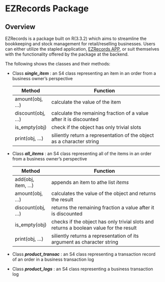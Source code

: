 # **EZRecords Package**



## Overview
EZRecords is a package built on R(3.3.2) which aims to streamline the bookkeeping and stock management for retail/reselling businesses. Users can either utilize the stapled application, [EZRecords APP](https://samantheluidatascience.shinyapps.io/EZRecords_App_Demo/), or suit themselves with the functionality offered by the package at the backend.

The following shows the classes and their methods:

* Class __*single_item*__ : an S4 class representing an item in an order from a business owner's perspective

    | __Method__         | __Function__                                                                           |
    |--------------------|-----------------------------------------------------------------------|
    | amount(obj, ...)   | calculate the value of the item|
    | discount(obj, ...) | calculate the remaining fraction of a value after it is discounted|
    | is_empty(obj)      | check if the object has only trivial slots|
    | print(obj, ...)    | siliently return a representation of the object as a character string|


* Class __*all_items*__ : an S4 class representing all of the items in an order from a business owner's perspective

    | __Method__         | __Function__                                                                           |
    |--------------------|----------------------------------------------------------------------------------------|
    | add(obj, item, ...)| appends an item to athe list _items_ 
    | amount(obj, ...)   | calculates the value of the object and returns the result                              |
    | discount(obj, ...) | returns the remaining fraction a value after it is discounted                          |
    | is_empty(obj)      | checks if the object has only trivial slots and returns a boolean value for the result       |
    | print(obj, ...)    | siliently returns a representation of its argument as character string                 |


* Class __*product_transac*__ : an S4 class representing a transaction record of an order in a business transaction log
* Class __*product_logs*__ : an S4 class representing a business transaction log
